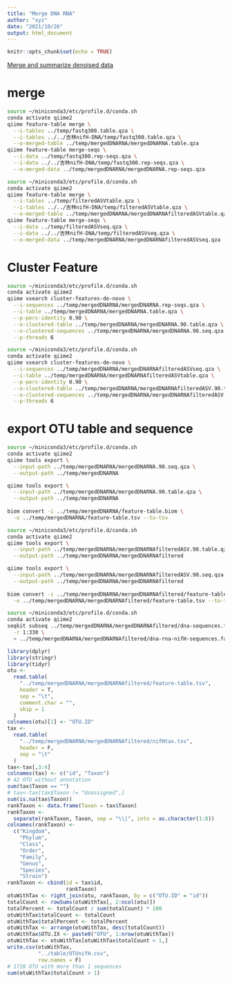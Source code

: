```yaml
---
title: "Merge DNA RNA"
author: "xyz"
date: "2021/10/26"
output: html_document
---
```


```r
knitr::opts_chunk$set(echo = TRUE)
```

[Merge and summarize denoised data
](https://github.com/allenlab/QIIME2_16S_ASV_protocol#merge-and-summarize-denoised-data)

# merge

```bash
source ~/miniconda3/etc/profile.d/conda.sh
conda activate qiime2
qiime feature-table merge \
  --i-tables ../temp/fastq300.table.qza \
  --i-tables ../../吉林nifH-DNA/temp/fastq300.table.qza \
  --o-merged-table ../temp/mergedDNARNA/mergedDNARNA.table.qza
qiime feature-table merge-seqs \
  --i-data ../temp/fastq300.rep-seqs.qza \
  --i-data ../../吉林nifH-DNA/temp/fastq300.rep-seqs.qza \
  --o-merged-data ../temp/mergedDNARNA/mergedDNARNA.rep-seqs.qza
```

```bash
source ~/miniconda3/etc/profile.d/conda.sh
conda activate qiime2
qiime feature-table merge \
  --i-tables ../temp/filteredASVtable.qza \
  --i-tables ../../吉林nifH-DNA/temp/filteredASVtable.qza \
  --o-merged-table ../temp/mergedDNARNA/mergedDNARNAfilteredASVtable.qza
qiime feature-table merge-seqs \
  --i-data ../temp/filteredASVseq.qza \
  --i-data ../../吉林nifH-DNA/temp/filteredASVseq.qza \
  --o-merged-data ../temp/mergedDNARNA/mergedDNARNAfilteredASVseq.qza
```

# Cluster Feature 

```bash
source ~/miniconda3/etc/profile.d/conda.sh
conda activate qiime2
qiime vsearch cluster-features-de-novo \
  --i-sequences ../temp/mergedDNARNA/mergedDNARNA.rep-seqs.qza \
  --i-table ../temp/mergedDNARNA/mergedDNARNA.table.qza \
  --p-perc-identity 0.90 \
  --o-clustered-table ../temp/mergedDNARNA/mergedDNARNA.90.table.qza \
  --o-clustered-sequences ../temp/mergedDNARNA/mergedDNARNA.90.seq.qza \
  --p-threads 6
```

```bash
source ~/miniconda3/etc/profile.d/conda.sh
conda activate qiime2
qiime vsearch cluster-features-de-novo \
  --i-sequences ../temp/mergedDNARNA/mergedDNARNAfilteredASVseq.qza \
  --i-table ../temp/mergedDNARNA/mergedDNARNAfilteredASVtable.qza \
  --p-perc-identity 0.90 \
  --o-clustered-table ../temp/mergedDNARNA/mergedDNARNAfilteredASV.90.table.qza \
  --o-clustered-sequences ../temp/mergedDNARNA/mergedDNARNAfilteredASV.90.seq.qza \
  --p-threads 6
```


# export OTU table and sequence

```bash
source ~/miniconda3/etc/profile.d/conda.sh
conda activate qiime2
qiime tools export \
  --input-path ../temp/mergedDNARNA/mergedDNARNA.90.seq.qza \
  --output-path ../temp/mergedDNARNA

qiime tools export \
  --input-path ../temp/mergedDNARNA/mergedDNARNA.90.table.qza \
  --output-path ../temp/mergedDNARNA
  
biom convert -i ../temp/mergedDNARNA/feature-table.biom \
  -o ../temp/mergedDNARNA/feature-table.tsv --to-tsv
```

```bash
source ~/miniconda3/etc/profile.d/conda.sh
conda activate qiime2
qiime tools export \
  --input-path ../temp/mergedDNARNA/mergedDNARNAfilteredASV.90.table.qza \
  --output-path ../temp/mergedDNARNA/mergedDNARNAfiltered

qiime tools export \
  --input-path ../temp/mergedDNARNA/mergedDNARNAfilteredASV.90.seq.qza \
  --output-path ../temp/mergedDNARNA/mergedDNARNAfiltered
  
biom convert -i ../temp/mergedDNARNA/mergedDNARNAfiltered/feature-table.biom \
  -o ../temp/mergedDNARNA/mergedDNARNAfiltered/feature-table.tsv --to-tsv
```

```bash
source ~/miniconda3/etc/profile.d/conda.sh
conda activate qiime2
seqkit subseq ../temp/mergedDNARNA/mergedDNARNAfiltered/dna-sequences.fasta \
  -r 1:330 \
  > ../temp/mergedDNARNA/mergedDNARNAfiltered/dna-rna-nifH-sequences.fasta
```

```r
library(dplyr)
library(stringr)
library(tidyr)
otu <-
  read.table(
    "../temp/mergedDNARNA/mergedDNARNAfiltered/feature-table.tsv",
    header = T,
    sep = "\t",
    comment.char = "",
    skip = 1
  )
colnames(otu)[1] <- "OTU.ID"
tax <-
  read.table(
    "../temp/mergedDNARNA/mergedDNARNAfiltered/nifHtax.tsv",
    header = F,
    sep = "\t"
  )
tax<-tax[,3:4]
colnames(tax) <- c("id", "Taxon")
# 42 OTU without annotation
sum(tax$Taxon == "")
# tax<-tax[tax$Taxon != "Unassigned",]
sum(is.na(tax$Taxon))
rankTaxon <- data.frame(Taxon = tax$Taxon)
rankTaxon <-
  separate(rankTaxon, Taxon, sep = "\\|", into = as.character(1:8))
colnames(rankTaxon) <-
  c("Kingdom",
    "Phylum",
    "Class",
    "Order",
    "Family",
    "Genus",
    "Species",
    "Strain")
rankTaxon <- cbind(id = tax$id,
                   rankTaxon)
otuWithTax <- right_join(otu, rankTaxon, by = c("OTU.ID" = "id"))
totalCount <- rowSums(otuWithTax[, 2:ncol(otu)])
totalPercent <- totalCount / sum(totalCount) * 100
otuWithTax$totalCount <- totalCount
otuWithTax$totalPercent <- totalPercent
otuWithTax <- arrange(otuWithTax, desc(totalCount))
otuWithTax$OTU.IX <- paste0("OTU", 1:nrow(otuWithTax))
otuWithTax <- otuWithTax[otuWithTax$totalCount > 1,]
write.csv(otuWithTax,
          "../table/OTUnifH.csv",
          row.names = F)
# 1728 OTU with more than 1 sequences
sum(otuWithTax$totalCount > 1)
```

